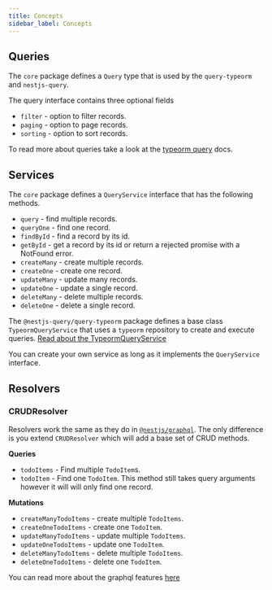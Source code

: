 ```yaml
---
title: Concepts
sidebar_label: Concepts
---
```



## Queries

The `core` package defines a `Query` type that is used by the `query-typeorm` and `nestjs-query`.

The query interface contains three optional fields

* `filter` - option to filter records.
* `paging` - option to page records.
* `sorting` - option to sort records.

To read more about queries take a look at the [typeorm query](../typeorm/query) docs.

## Services

The `core` package defines a `QueryService` interface that has the following methods.

* `query` - find multiple records.
* `queryOne` - find one record.
* `findById` - find a record by its id.
* `getById` - get a record by its id or return a rejected promise with a NotFound error.
* `createMany` - create multiple records.
* `createOne` - create one record.
* `updateMany` - update many records.
* `updateOne` - update a single record.
* `deleteMany` - delete multiple records.
* `deleteOne` - delete a single record.

The `@nestjs-query/query-typeorm` package defines a base class `TypeormQueryService` that uses a `typeorm` repository
to create and execute queries. [Read about the TypeormQueryService](../guides/typeorm)

You can create your own service as long as it implements the `QueryService` interface.

## Resolvers

### CRUDResolver

Resolvers work the same as they do in [`@nestjs/graphql`](https://docs.nestjs.com/graphql/resolvers-map). The only
difference is you extend `CRUDResolver` which will add a base set of CRUD methods.

**Queries**

* `todoItems` - Find multiple `TodoItem`s.
* `todoItem` - Find one `TodoItem`. This method still takes query arguments however it will will only find one record.

**Mutations**

* `createManyTodoItems` - create multiple `TodoItems`.
* `createOneTodoItems` - create one `TodoItem`.
* `updateManyTodoItems` - update multiple `TodoItems`.
* `updateOneTodoItems` - update one `TodoItem`.
* `deleteManyTodoItems` - delete multiple `TodoItems`.
* `deleteOneTodoItems` - delete one `TodoItem`.


You can read more about the graphql features [here](../guides/graphql)
